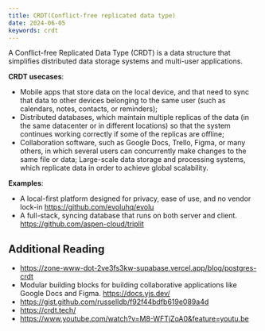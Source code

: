 ```yaml
---
title: CRDT(Conflict-free replicated data type)
date: 2024-06-05
keywords: crdt
---
```


A Conflict-free Replicated Data Type (CRDT) is a data structure that simplifies distributed data storage systems and multi-user applications.

**CRDT usecases**:
- Mobile apps that store data on the local device, and that need to sync that data to other devices belonging to the same user (such as calendars, notes, contacts, or reminders);
- Distributed databases, which maintain multiple replicas of the data (in the same datacenter or in different locations) so that the system continues working correctly if some of the replicas are offline;
- Collaboration software, such as Google Docs, Trello, Figma, or many others, in which several users can concurrently make changes to the same file or data;
Large-scale data storage and processing systems, which replicate data in order to achieve global scalability.

**Examples**:
- A local-first platform designed for privacy, ease of use, and no vendor lock-in https://github.com/evoluhq/evolu
- A full-stack, syncing database that runs on both server and client. https://github.com/aspen-cloud/triplit

## Additional Reading

- https://zone-www-dot-2ve3fs3kw-supabase.vercel.app/blog/postgres-crdt
- Modular building blocks for building collaborative applications like Google Docs and Figma. https://docs.yjs.dev/
- https://gist.github.com/russelldb/f92f44bdfb619e089a4d
- https://crdt.tech/
- https://www.youtube.com/watch?v=M8-WFTjZoA0&feature=youtu.be
